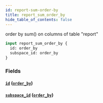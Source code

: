 ```yaml
---
id: report-sum-order-by
title: report_sum_order_by
hide_table_of_contents: false
---
```



order by sum() on columns of table "report"

```graphql
input report_sum_order_by {
  id: order_by
  subspace_id: order_by
}
```


### Fields

#### [`id`](#) ([`order_by`](../enums/order-by))




#### [`subspace_id`](#) ([`order_by`](../enums/order-by))






